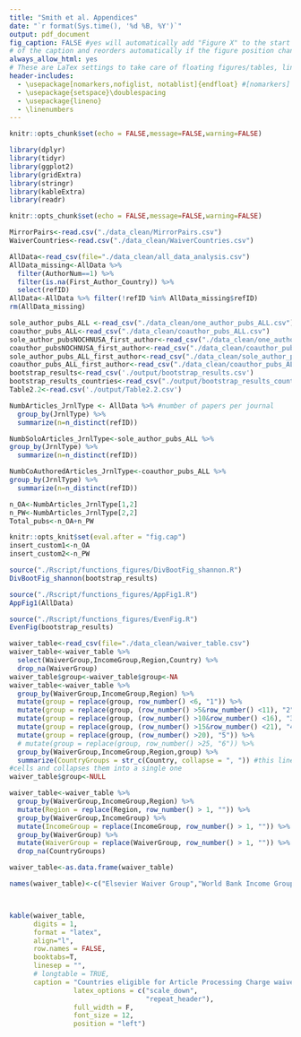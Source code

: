 ```yaml
---
title: "Smith et al. Appendices"
date: "`r format(Sys.time(), '%d %B, %Y')`"
output: pdf_document
fig_caption: FALSE #yes will automatically add "Figure X" to the start
# of the caption and reorders automatically if the figure position changes
always_allow_html: yes
# These are LaTex settings to take care of floating figures/tables, line spacing, etc
header-includes:
  - \usepackage[nomarkers,nofiglist, notablist]{endfloat} #[nomarkers] excludes the {insert figure x around here] from main text. The others exclude the list of tables and figures. https://cs.brown.edu/about/system/managed/latex/doc/endfloat.pdf
  - \usepackage{setspace}\doublespacing
  - \usepackage{lineno}
  - \linenumbers
---
```


```r
knitr::opts_chunk$set(echo = FALSE,message=FALSE,warning=FALSE)

library(dplyr)
library(tidyr)
library(ggplot2)
library(gridExtra)
library(stringr)
library(kableExtra)
library(readr)
```

```r
knitr::opts_chunk$set(echo = FALSE,message=FALSE,warning=FALSE)

MirrorPairs<-read.csv("./data_clean/MirrorPairs.csv")
WaiverCountries<-read.csv("./data_clean/WaiverCountries.csv")

AllData<-read_csv(file="./data_clean/all_data_analysis.csv")
AllData_missing<-AllData %>%
  filter(AuthorNum==1) %>%
  filter(is.na(First_Author_Country)) %>%
  select(refID)
AllData<-AllData %>% filter(!refID %in% AllData_missing$refID)
rm(AllData_missing)

sole_author_pubs_ALL <-read_csv("./data_clean/one_author_pubs_ALL.csv")
coauthor_pubs_ALL<-read_csv("./data_clean/coauthor_pubs_ALL.csv")
sole_author_pubsNOCHNUSA_first_author<-read_csv("./data_clean/one_author_pubsNOCHNUSA.csv")
coauthor_pubsNOCHNUSA_first_author<-read_csv("./data_clean/coauthor_pubsNOCHNUSA.csv")
sole_author_pubs_ALL_first_author<-read_csv("./data_clean/sole_author_pubs_ALL_first_author.csv")
coauthor_pubs_ALL_first_author<-read_csv("./data_clean/coauthor_pubs_ALL_first_author.csv")
bootstrap_results<-read_csv('./output/bootstrap_results.csv')
bootstrap_results_countries<-read_csv("./output/bootstrap_results_countries.csv")
Table2.2<-read.csv('./output/Table2.2.csv')


```

```r
NumbArticles_JrnlType <- AllData %>% #number of papers per journal
  group_by(JrnlType) %>% 
  summarize(n=n_distinct(refID))

NumbSoloArticles_JrnlType<-sole_author_pubs_ALL %>% 
group_by(JrnlType) %>% 
  summarize(n=n_distinct(refID))

NumbCoAuthoredArticles_JrnlType<-coauthor_pubs_ALL %>% 
group_by(JrnlType) %>% 
  summarize(n=n_distinct(refID))

n_OA<-NumbArticles_JrnlType[1,2]
n_PW<-NumbArticles_JrnlType[2,2]
Total_pubs<-n_OA+n_PW
```

```r
knitr::opts_knit$set(eval.after = "fig.cap")
insert_custom1<-n_OA
insert_custom2<-n_PW
```

```r

source("./Rscript/functions_figures/DivBootFig_shannon.R")
DivBootFig_shannon(bootstrap_results)
```

```r
source("./Rscript/functions_figures/AppFig1.R") 
AppFig1(AllData)
```

```r
source("./Rscript/functions_figures/EvenFig.R") 
EvenFig(bootstrap_results)
```

```r
waiver_table<-read_csv(file="./data_clean/waiver_table.csv")
waiver_table<-waiver_table %>%
  select(WaiverGroup,IncomeGroup,Region,Country) %>%
  drop_na(WaiverGroup) 
waiver_table$group<-waiver_table$group<-NA
waiver_table<-waiver_table %>%
  group_by(WaiverGroup,IncomeGroup,Region) %>% 
  mutate(group = replace(group, row_number() <6, "1")) %>% 
  mutate(group = replace(group, (row_number() >5&row_number() <11), "2")) %>% 
  mutate(group = replace(group, (row_number() >10&row_number() <16), "3")) %>% 
  mutate(group = replace(group, (row_number() >15&row_number() <21), "4")) %>% 
  mutate(group = replace(group, (row_number() >20), "5")) %>% 
  # mutate(group = replace(group, row_number() >25, "6")) %>%  
  group_by(WaiverGroup,IncomeGroup,Region,group) %>% 
  summarize(CountryGroups = str_c(Country, collapse = ", ")) #this line takes the individual
#cells and collapses them into a single one
waiver_table$group<-NULL

waiver_table<-waiver_table %>% 
  group_by(WaiverGroup,IncomeGroup,Region) %>% 
  mutate(Region = replace(Region, row_number() > 1, "")) %>% 
  group_by(WaiverGroup,IncomeGroup) %>% 
  mutate(IncomeGroup = replace(IncomeGroup, row_number() > 1, "")) %>% 
  group_by(WaiverGroup) %>% 
  mutate(WaiverGroup = replace(WaiverGroup, row_number() > 1, "")) %>% 
  drop_na(CountryGroups)

waiver_table<-as.data.frame(waiver_table)

names(waiver_table)<-c("Elsevier Waiver Group","World Bank Income Group","World Bank Region", "Countries")



kable(waiver_table, 
      digits = 1, 
      format = "latex", 
      align="l",
      row.names = FALSE, 
      booktabs=T,
      linesep = "", 
      # longtable = TRUE,
      caption = "Countries eligible for Article Processing Charge waivers through Elsevier's 'Research4Life' program by World Bank Global Region and Income Group.") %>% kable_styling(bootstrap_options = c("hover"),
                latex_options = c("scale_down",
                                  "repeat_header"),
                full_width = F,
                font_size = 12,
                position = "left")
```
